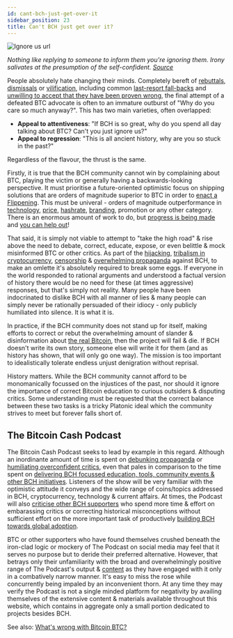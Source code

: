 ```yaml
---
id: cant-bch-just-get-over-it
sidebar_position: 23
title: Can't BCH just get over it?
---
```



<img src={ignoreUsUrl} alt="Ignore us url" />

_Nothing like replying to someone to inform them you're ignoring them. Irony salivates at the presumption of the self-confident. [Source](https://x.com/StackingSaunter/status/1902149037953802331)_

People absolutely hate changing their minds. Completely bereft of [rebuttals](/faqs#bitcoin-cash-bch-vs-bitcoin-core-btc), [dismissals](/faqs/BCH-vs-BTC/hasnt-btc-already-won) or [vilification](/faqs/BCH-vs-BTC/why-do-btc-coiners-have-such-a-specific-vendetta-against-bch), including common [last-resort fall-backs](/faqs/BCH-vs-BTC/will-BCH-inevitably-run-into-BTC-problems-at-scale) and [unwilling to accept that they have been proven wrong](/faqs/BCH-vs-BTC/why-is-there-so-much-propaganda-in-btc#unplugging--reversing-propaganda), the final attempt of a defeated BTC advocate is often to an immature outburst of "Why do you care so much anyway?". This has two main varieties, often overlapped:

- **Appeal to attentiveness**: "If BCH is so great, why do you spend all day talking about BTC? Can't you just ignore us?"
- **Appeal to regression**: "This is all ancient history, why are you so stuck in the past?"

Regardless of the flavour, the thrust is the same. 

Firstly, it is true that the BCH community cannot win by complaining about BTC, playing the victim or generally having a backwards-looking perspective. It must prioritise a future-oriented optimistic focus on shipping solutions that are orders of magnitude superior to BTC in order to [enact a Flippening](/faqs/BCH-vs-BTC/can-bch-flip-btc). This must be univeral - orders of magnitude outperformance in [technology](/faqs#protocol-upgrades), [price](/faqs/BCH-vs-BTC/if-bch-is-so-great-why-is-the-price-low), [hashrate](/faqs/BCH-vs-BTC/is-low-hashrate-a-problem), [branding](/faqs/BCH/will-bitcoin-cash-rebrand), promotion or any other category. There is an enormous amount of work to do, but [progress is being made](/faqs/Global-Reserve-Currency/how-will-BCH-onboard-the-entire-world) and [you can help out](/faqs/BCH/how-can-i-contribute-to-bitcoin-cash)!

That said, it is simply not viable to attempt to "take the high road" & rise above the need to debate, correct, educate, expose, or even belittle & mock misinformed BTC or other critics. As part of the [hijacking](/faqs/Media/what-about-roger-vers-book-hijacking-bitcoin), [tribalism in cryptocurrency](/faqs/Cryptocurrency/why-are-cryptocurrencies-tribal), [censorship](/faqs/BCH-vs-BTC/why-is-there-so-much-censorship-in-btc) & [overwhelming propaganda](/faqs/BCH-vs-BTC/why-is-there-so-much-propaganda-in-btc) against BCH, to make an omlette it's absolutely required to break some eggs. If everyone in the world responded to rational arguments and understood a factual version of history there would be no need for these (at times aggressive) responses, but that's simply not reality. Many people have been indocrinated to dislike BCH with all manner of lies & many people can simply never be rationally persuaded of their idiocy - only publicly humiliated into silence. It is what it is. 

In practice, if the BCH community does not stand up for itself, making efforts to correct or rebut the overwhelming amount of slander & disinformation about [the real Bitcoin](/faqs/BCH-vs-BTC/is-bch-the-real-bitcoin), then the project will fail & die. If BCH doesn't write its own story, someone else will write it for them (and as history has shown, that will only go one way). The mission is too important to idealistically tolerate endless unjust denigration without reprisal.

History matters. While the BCH community cannot afford to be monomanically focussed on the injustices of the past, nor should it ignore the importance of correct Bitcoin education to curious outsiders & disputing critics. Some understanding must be requested that the correct balance between these two tasks is a tricky Platonic ideal which the community strives to meet but forever falls short of.

## The Bitcoin Cash Podcast

The Bitcoin Cash Podcast seeks to lead by example in this regard. Although an inordinante amount of time is spent on [debunking propaganda](/faqs/BCH-vs-BTC/why-is-there-so-much-propaganda-in-btc#notable-propaganda) or [humiliating overconfident critics](https://x.com/TheBCHPodcast/status/1902045129315148128), even that pales in comparison to the time spent on [delivering BCH focussed education, tools, community events & other BCH initiatives](/proof-of-work). Listeners of the show will be very familiar with the optimistic attitude it conveys and the wide range of coins/topics addressed in BCH, cryptocurrency, technology & current affairs. At times, the Podcast will also [criticise other BCH supporters](https://x.com/TheBCHPodcast/status/1904087266571522115) who spend more time & effort on embarassing critics or correcting historical misconceptions without sufficient effort on the more important task of productively [building BCH towards global adoption](/faqs/Global-Reserve-Currency/what-do-you-mean-global-reserve-currency).

BTC or other supporters who have found themselves crushed beneath the iron-clad logic or mockery of The Podcast on social media may feel that it serves no purpose but to deride their preferred alternative. However, that betrays only their unfamiliarity with the broad and overwhelmingly positive range of The Podcast's output & [content](/episodes/welcome) as they have engaged with it only in a combatively narrow manner. It's easy to miss the rose while concurrently being impaled by an inconvenient thorn. At any time they may verify the Podcast is not a single minded platform for negativity by availing themselves of the extensive content & materials available throughout this website, which contains in aggregate only a small portion dedicated to projects besides BCH.

See also: [What's wrong with Bitcoin BTC?](/faqs/BCH-vs-BTC/whats-wrong-with-bitcoin-btc)
